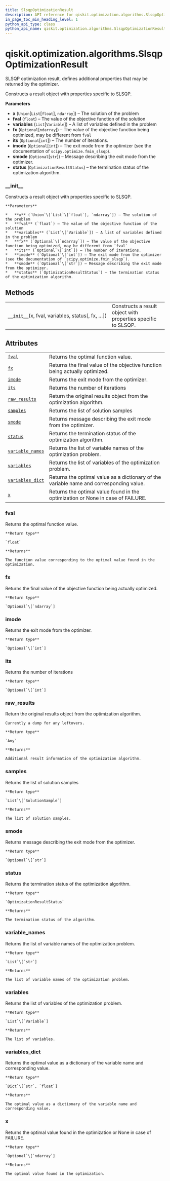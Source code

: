 ```yaml
---
title: SlsqpOptimizationResult
description: API reference for qiskit.optimization.algorithms.SlsqpOptimizationResult
in_page_toc_min_heading_level: 1
python_api_type: class
python_api_name: qiskit.optimization.algorithms.SlsqpOptimizationResult
---
```


# qiskit.optimization.algorithms.SlsqpOptimizationResult

<Class id="qiskit.optimization.algorithms.SlsqpOptimizationResult" github="https://github.com/qiskit-community/qiskit-aqua/tree/stable/0.9/qiskit/optimization/algorithms/slsqp_optimizer.py" signature="SlsqpOptimizationResult(x, fval, variables, status, fx=None, its=None, imode=None, smode=None)">
  SLSQP optimization result, defines additional properties that may be returned by the optimizer.

  Constructs a result object with properties specific to SLSQP.

  **Parameters**

  *   **x** (`Union`\[`List`\[`float`], `ndarray`]) – The solution of the problem
  *   **fval** (`float`) – The value of the objective function of the solution
  *   **variables** (`List`\[`Variable`]) – A list of variables defined in the problem
  *   **fx** (`Optional`\[`ndarray`]) – The value of the objective function being optimized, may be different from `fval`
  *   **its** (`Optional`\[`int`]) – The number of iterations.
  *   **imode** (`Optional`\[`int`]) – The exit mode from the optimizer (see the documentation of `scipy.optimize.fmin_slsqp`).
  *   **smode** (`Optional`\[`str`]) – Message describing the exit mode from the optimizer.
  *   **status** (`OptimizationResultStatus`) – the termination status of the optimization algorithm.

  ### \_\_init\_\_

  <Function id="qiskit.optimization.algorithms.SlsqpOptimizationResult.__init__" name="__init__" signature="__init__(x, fval, variables, status, fx=None, its=None, imode=None, smode=None)">
    Constructs a result object with properties specific to SLSQP.

    **Parameters**

    *   **x** (`Union`\[`List`\[`float`], `ndarray`]) – The solution of the problem
    *   **fval** (`float`) – The value of the objective function of the solution
    *   **variables** (`List`\[`Variable`]) – A list of variables defined in the problem
    *   **fx** (`Optional`\[`ndarray`]) – The value of the objective function being optimized, may be different from `fval`
    *   **its** (`Optional`\[`int`]) – The number of iterations.
    *   **imode** (`Optional`\[`int`]) – The exit mode from the optimizer (see the documentation of `scipy.optimize.fmin_slsqp`).
    *   **smode** (`Optional`\[`str`]) – Message describing the exit mode from the optimizer.
    *   **status** (`OptimizationResultStatus`) – the termination status of the optimization algorithm.
  </Function>

  ## Methods

  |                                                                                                                                                                                        |                                                               |
  | -------------------------------------------------------------------------------------------------------------------------------------------------------------------------------------- | ------------------------------------------------------------- |
  | [`__init__`](#qiskit.optimization.algorithms.SlsqpOptimizationResult.__init__ "qiskit.optimization.algorithms.SlsqpOptimizationResult.__init__")(x, fval, variables, status\[, fx, …]) | Constructs a result object with properties specific to SLSQP. |

  ## Attributes

  |                                                                                                                                                                    |                                                                                         |
  | ------------------------------------------------------------------------------------------------------------------------------------------------------------------ | --------------------------------------------------------------------------------------- |
  | [`fval`](#qiskit.optimization.algorithms.SlsqpOptimizationResult.fval "qiskit.optimization.algorithms.SlsqpOptimizationResult.fval")                               | Returns the optimal function value.                                                     |
  | [`fx`](#qiskit.optimization.algorithms.SlsqpOptimizationResult.fx "qiskit.optimization.algorithms.SlsqpOptimizationResult.fx")                                     | Returns the final value of the objective function being actually optimized.             |
  | [`imode`](#qiskit.optimization.algorithms.SlsqpOptimizationResult.imode "qiskit.optimization.algorithms.SlsqpOptimizationResult.imode")                            | Returns the exit mode from the optimizer.                                               |
  | [`its`](#qiskit.optimization.algorithms.SlsqpOptimizationResult.its "qiskit.optimization.algorithms.SlsqpOptimizationResult.its")                                  | Returns the number of iterations                                                        |
  | [`raw_results`](#qiskit.optimization.algorithms.SlsqpOptimizationResult.raw_results "qiskit.optimization.algorithms.SlsqpOptimizationResult.raw_results")          | Return the original results object from the optimization algorithm.                     |
  | [`samples`](#qiskit.optimization.algorithms.SlsqpOptimizationResult.samples "qiskit.optimization.algorithms.SlsqpOptimizationResult.samples")                      | Returns the list of solution samples                                                    |
  | [`smode`](#qiskit.optimization.algorithms.SlsqpOptimizationResult.smode "qiskit.optimization.algorithms.SlsqpOptimizationResult.smode")                            | Returns message describing the exit mode from the optimizer.                            |
  | [`status`](#qiskit.optimization.algorithms.SlsqpOptimizationResult.status "qiskit.optimization.algorithms.SlsqpOptimizationResult.status")                         | Returns the termination status of the optimization algorithm.                           |
  | [`variable_names`](#qiskit.optimization.algorithms.SlsqpOptimizationResult.variable_names "qiskit.optimization.algorithms.SlsqpOptimizationResult.variable_names") | Returns the list of variable names of the optimization problem.                         |
  | [`variables`](#qiskit.optimization.algorithms.SlsqpOptimizationResult.variables "qiskit.optimization.algorithms.SlsqpOptimizationResult.variables")                | Returns the list of variables of the optimization problem.                              |
  | [`variables_dict`](#qiskit.optimization.algorithms.SlsqpOptimizationResult.variables_dict "qiskit.optimization.algorithms.SlsqpOptimizationResult.variables_dict") | Returns the optimal value as a dictionary of the variable name and corresponding value. |
  | [`x`](#qiskit.optimization.algorithms.SlsqpOptimizationResult.x "qiskit.optimization.algorithms.SlsqpOptimizationResult.x")                                        | Returns the optimal value found in the optimization or None in case of FAILURE.         |

  ### fval

  <Function id="qiskit.optimization.algorithms.SlsqpOptimizationResult.fval" name="fval" signature="property fval">
    Returns the optimal function value.

    **Return type**

    `float`

    **Returns**

    The function value corresponding to the optimal value found in the optimization.
  </Function>

  ### fx

  <Function id="qiskit.optimization.algorithms.SlsqpOptimizationResult.fx" name="fx" signature="property fx">
    Returns the final value of the objective function being actually optimized.

    **Return type**

    `Optional`\[`ndarray`]
  </Function>

  ### imode

  <Function id="qiskit.optimization.algorithms.SlsqpOptimizationResult.imode" name="imode" signature="property imode">
    Returns the exit mode from the optimizer.

    **Return type**

    `Optional`\[`int`]
  </Function>

  ### its

  <Function id="qiskit.optimization.algorithms.SlsqpOptimizationResult.its" name="its" signature="property its">
    Returns the number of iterations

    **Return type**

    `Optional`\[`int`]
  </Function>

  ### raw\_results

  <Function id="qiskit.optimization.algorithms.SlsqpOptimizationResult.raw_results" name="raw_results" signature="property raw_results">
    Return the original results object from the optimization algorithm.

    Currently a dump for any leftovers.

    **Return type**

    `Any`

    **Returns**

    Additional result information of the optimization algorithm.
  </Function>

  ### samples

  <Function id="qiskit.optimization.algorithms.SlsqpOptimizationResult.samples" name="samples" signature="property samples">
    Returns the list of solution samples

    **Return type**

    `List`\[`SolutionSample`]

    **Returns**

    The list of solution samples.
  </Function>

  ### smode

  <Function id="qiskit.optimization.algorithms.SlsqpOptimizationResult.smode" name="smode" signature="property smode">
    Returns message describing the exit mode from the optimizer.

    **Return type**

    `Optional`\[`str`]
  </Function>

  ### status

  <Function id="qiskit.optimization.algorithms.SlsqpOptimizationResult.status" name="status" signature="property status">
    Returns the termination status of the optimization algorithm.

    **Return type**

    `OptimizationResultStatus`

    **Returns**

    The termination status of the algorithm.
  </Function>

  ### variable\_names

  <Function id="qiskit.optimization.algorithms.SlsqpOptimizationResult.variable_names" name="variable_names" signature="property variable_names">
    Returns the list of variable names of the optimization problem.

    **Return type**

    `List`\[`str`]

    **Returns**

    The list of variable names of the optimization problem.
  </Function>

  ### variables

  <Function id="qiskit.optimization.algorithms.SlsqpOptimizationResult.variables" name="variables" signature="property variables">
    Returns the list of variables of the optimization problem.

    **Return type**

    `List`\[`Variable`]

    **Returns**

    The list of variables.
  </Function>

  ### variables\_dict

  <Function id="qiskit.optimization.algorithms.SlsqpOptimizationResult.variables_dict" name="variables_dict" signature="property variables_dict">
    Returns the optimal value as a dictionary of the variable name and corresponding value.

    **Return type**

    `Dict`\[`str`, `float`]

    **Returns**

    The optimal value as a dictionary of the variable name and corresponding value.
  </Function>

  ### x

  <Function id="qiskit.optimization.algorithms.SlsqpOptimizationResult.x" name="x" signature="property x">
    Returns the optimal value found in the optimization or None in case of FAILURE.

    **Return type**

    `Optional`\[`ndarray`]

    **Returns**

    The optimal value found in the optimization.
  </Function>
</Class>

